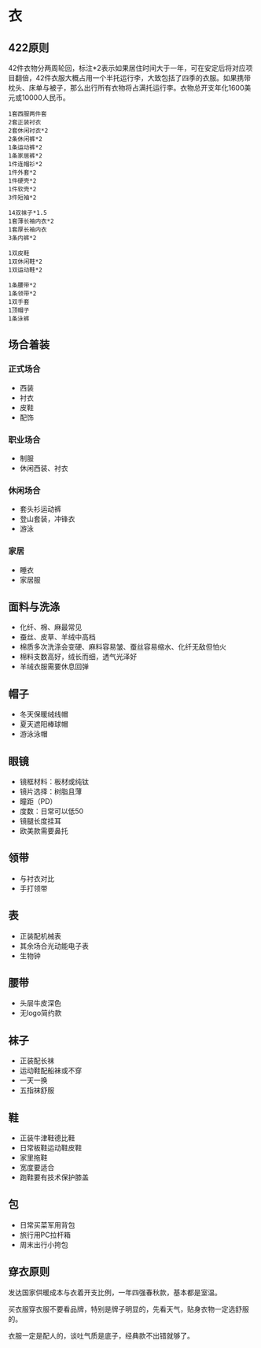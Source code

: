 # 衣{#cloth}

## 422原则

42件衣物分两周轮回，标注*2表示如果居住时间大于一年，可在安定后将对应项目翻倍，42件衣服大概占用一个半托运行李，大致包括了四季的衣服。如果携带枕头、床单与被子，那么出行所有衣物将占满托运行李。衣物总开支年化1600美元或10000人民币。

    1套西服两件套
    2套正装衬衣
    2套休闲衬衣*2
    2条休闲裤*2
    1条运动裤*2
    1条家居裤*2
    1件连帽衫*2
    1件外套*2
    1件硬壳*2
    1件软壳*2
    3件短袖*2
    
    14双袜子*1.5
    1套薄长袖内衣*2
    1套厚长袖内衣
    3条内裤*2
    
    1双皮鞋
    1双休闲鞋*2
    1双运动鞋*2
    
    1条腰带*2
    1条领带*2
    1双手套
    1顶帽子
    1条泳裤
    
## 场合着装

### 正式场合

- 西装
- 衬衣
- 皮鞋
- 配饰

### 职业场合

- 制服
- 休闲西装、衬衣

### 休闲场合

- 套头衫运动裤
- 登山套装，冲锋衣
- 游泳

### 家居

- 睡衣
- 家居服

## 面料与洗涤

- 化纤、棉、麻最常见
- 蚕丝、皮草、羊绒中高档
- 棉质多次洗涤会变硬、麻料容易皱、蚕丝容易缩水、化纤无敌但怕火
- 棉料支数高好，绒长而细，透气光泽好
- 羊绒衣服需要休息回弹

## 帽子

- 冬天保暖绒线帽
- 夏天遮阳棒球帽
- 游泳泳帽

## 眼镜

- 镜框材料：板材或纯钛
- 镜片选择：树脂且薄
- 瞳距（PD）
- 度数：日常可以低50
- 镜腿长度挂耳
- 欧美款需要鼻托

## 领带

- 与衬衣对比
- 手打领带

## 表

- 正装配机械表
- 其余场合光动能电子表
- 生物钟

## 腰带

- 头层牛皮深色
- 无logo简约款

## 袜子

- 正装配长袜
- 运动鞋配船袜或不穿
- 一天一换
- 五指袜舒服

## 鞋

- 正装牛津鞋德比鞋
- 日常板鞋运动鞋皮鞋
- 家里拖鞋
- 宽度要适合
- 跑鞋要有技术保护膝盖

## 包

- 日常买菜军用背包
- 旅行用PC拉杆箱
- 周末出行小挎包

## 穿衣原则

发达国家供暖成本与衣着开支比例，一年四强春秋款，基本都是室温。

买衣服穿衣服不要看品牌，特别是牌子明显的，先看天气，贴身衣物一定选舒服的。

衣服一定是配人的，谈吐气质是底子，经典款不出错就够了。
